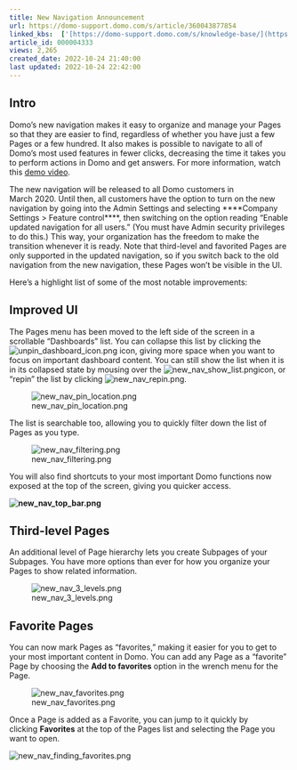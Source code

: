 ```yaml
---
title: New Navigation Announcement
url: https://domo-support.domo.com/s/article/360043877854
linked_kbs:  ['[https://domo-support.domo.com/s/knowledge-base/](https://domo-support.domo.com/s/knowledge-base/)', '[https://domo-support.domo.com/s/](https://domo-support.domo.com/s/)', '[https://domo-support.domo.com/s/topic/0TO5w000000ZamsGAC](https://domo-support.domo.com/s/topic/0TO5w000000ZamsGAC)', '[https://domo-support.domo.com/s/topic/0TO5w000000ZanlGAC](https://domo-support.domo.com/s/topic/0TO5w000000ZanlGAC)', '[https://domo-support.domo.com/s/article/360043877854](https://domo-support.domo.com/s/article/360043877854)', '[https://domo-support.domo.com/s/topic/0TO5w000000ZanlGAC/getting-started](https://domo-support.domo.com/s/topic/0TO5w000000ZanlGAC/getting-started)', '[https://domo-support.domo.com/s/article/360043429933](https://domo-support.domo.com/s/article/360043429933)', '[https://domo-support.domo.com/s/article/360043429953](https://domo-support.domo.com/s/article/360043429953)', '[https://domo-support.domo.com/s/article/360042925494](https://domo-support.domo.com/s/article/360042925494)', '[https://domo-support.domo.com/s/article/360043429913](https://domo-support.domo.com/s/article/360043429913)', '[https://domo-support.domo.com/s/article/4408174643607](https://domo-support.domo.com/s/article/4408174643607)', '[https://domo-support.domo.com/s/login/](https://domo-support.domo.com/s/login/)']
article_id: 000004333
views: 2,265
created_date: 2022-10-24 21:40:00
last updated: 2022-10-24 22:42:00
---
```




Intro
-----


Domo's new navigation makes it easy to organize and manage your Pages so that they are easier to find, regardless of whether you have just a few Pages or a few hundred. It also makes is possible to navigate to all of Domo’s most used features in fewer clicks, decreasing the time it takes you to perform actions in Domo and get answers. For more information, watch this [demo video](https://youtu.be/0Ekqq3CvvV4).


The new navigation will be released to all Domo customers in March 2020. Until then, all customers have the option to turn on the new navigation by going into the Admin Settings and selecting ****Company Settings > Feature control****, then switching on the option reading "Enable updated navigation for all users." (You must have Admin security privileges to do this.) This way, your organization has the freedom to make the transition whenever it is ready. Note that third-level and favorited Pages are only supported in the updated navigation, so if you switch back to the old navigation from the new navigation, these Pages won't be visible in the UI.  


Here’s a highlight list of some of the most notable improvements:


Improved UI
-----------


The Pages menu has been moved to the left side of the screen in a scrollable "Dashboards" list. You can collapse this list by clicking the ![unpin_dashboard_icon.png](unpin_dashboard_icon.png) icon, giving more space when you want to focus on important dashboard content. You can still show the list when it is in its collapsed state by mousing over the ![new_nav_show_list.png](new_nav_show_list.png)icon, or "repin" the list by clicking ![new_nav_repin.png](new_nav_repin.png). 


![new_nav_pin_location.png](new_nav_pin_location.png)


The list is searchable too, allowing you to quickly filter down the list of Pages as you type.


![new_nav_filtering.png](new_nav_filtering.png)


You will also find shortcuts to your most important Domo functions now exposed at the top of the screen, giving you quicker access.


**![new_nav_top_bar.png](new_nav_top_bar.png)**


Third-level Pages
-----------------


An additional level of Page hierarchy lets you create Subpages of your Subpages. You have more options than ever for how you organize your Pages to show related information.


![new_nav_3_levels.png](new_nav_3_levels.png)


Favorite Pages
--------------


You can now mark Pages as "favorites," making it easier for you to get to your most important content in Domo. You can add any Page as a "favorite" Page by choosing the **Add to favorites** option in the wrench menu for the Page. 


![new_nav_favorites.png](new_nav_favorites.png)


Once a Page is added as a Favorite, you can jump to it quickly by clicking **Favorites** at the top of the Pages list and selecting the Page you want to open.


![new_nav_finding_favorites.png](new_nav_finding_favorites.png) 

